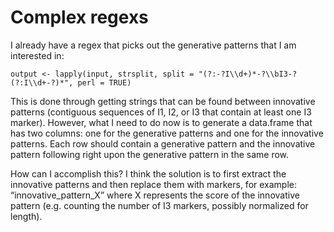 # Complex regexs

I already have a regex that picks out the generative patterns that I am interested in:

    output <- lapply(input, strsplit, split = "(?:-?I\\d+)*-?\\bI3-?(?:I\\d+-?)*", perl = TRUE)

This is done through getting strings that can be found between innovative patterns (contiguous sequences of I1, I2, or I3 that contain at least one I3 marker). However, what I need to do now is to generate a data.frame that has two columns: one for the generative patterns and one for the innovative patterns. Each row should contain a generative pattern and the innovative pattern following right upon the generative pattern in the same row.

How can I accomplish this? I think the solution is to first extract the innovative patterns and then replace them with markers, for example: "innovative_pattern_X" where X represents the score of the innovative pattern (e.g. counting the number of I3 markers, possibly normalized for length).
